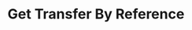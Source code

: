 ---
openapi: /openapi.json GET /transfers/reference/{reference}
title: Get Transfer By Reference
description: Get details of a particular transfer by its reference id.
---